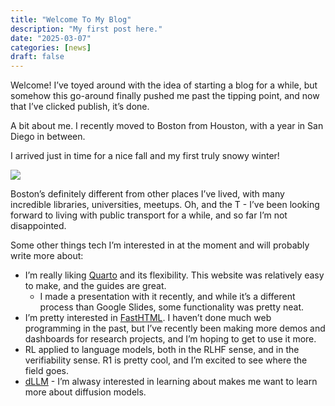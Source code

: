 ```yaml
---
title: "Welcome To My Blog"
description: "My first post here."
date: "2025-03-07"
categories: [news]
draft: false
---
```


Welcome! I've toyed around with the idea of starting a blog for a while, but somehow this go-around finally pushed me past the tipping point, and now that I've clicked publish, it's done.

A bit about me. I recently moved to Boston from Houston, with a year in San Diego in between. 

I arrived just in time for a nice fall and my first truly snowy winter!

![](media/boston_winter.jpg)

Boston's definitely different from other places I've lived, with many incredible libraries, universities, meetups. Oh, and the T - I've been looking forward to living with public transport for a while, and so far I'm not disappointed.


Some other things tech I'm interested in at the moment and will probably write more about:  

- I'm really liking [Quarto](https://quarto.org/) and its flexibility. This website was relatively easy to make, and the guides are great.  
    - I made a presentation with it recently, and while it's a different process than Google Slides, some functionality was pretty neat.  

- I'm pretty interested in [FastHTML](https://fastht.ml/). I haven't done much web programming in the past, but I've recently been making more demos and dashboards for research projects, and I'm hoping to get to use it more.  
- RL applied to language models, both in the RLHF sense, and in the verifiability sense. R1 is pretty cool, and I'm excited to see where the field goes.  
- [dLLM](https://x.com/InceptionAILabs/status/1894847919624462794) - I'm alwasy interested in learning about makes me want to learn more about diffusion models.   

